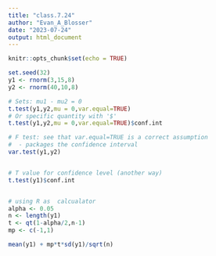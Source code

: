 ```yaml
---
title: "class.7.24"
author: "Evan_A_Blosser"
date: "2023-07-24"
output: html_document
---
```


```r
knitr::opts_chunk$set(echo = TRUE)
```




```r
set.seed(32)
y1 <- rnorm(3,15,8)
y2 <- rnorm(40,10,8)

# Sets: mu1 - mu2 = 0 
t.test(y1,y2,mu = 0,var.equal=TRUE)
# Or specific quantity with '$'
t.test(y1,y2,mu = 0,var.equal=TRUE)$conf.int

# F test: see that var.equal=TRUE is a correct assumption
#  - packages the confidence interval
var.test(y1,y2)


# T value for confidence level (another way)
t.test(y1)$conf.int


# using R as  calcualator
alpha <- 0.05
n <- length(y1)
t <- qt(1-alpha/2,n-1)
mp <- c(-1,1)

mean(y1) + mp*t*sd(y1)/sqrt(n)

```

